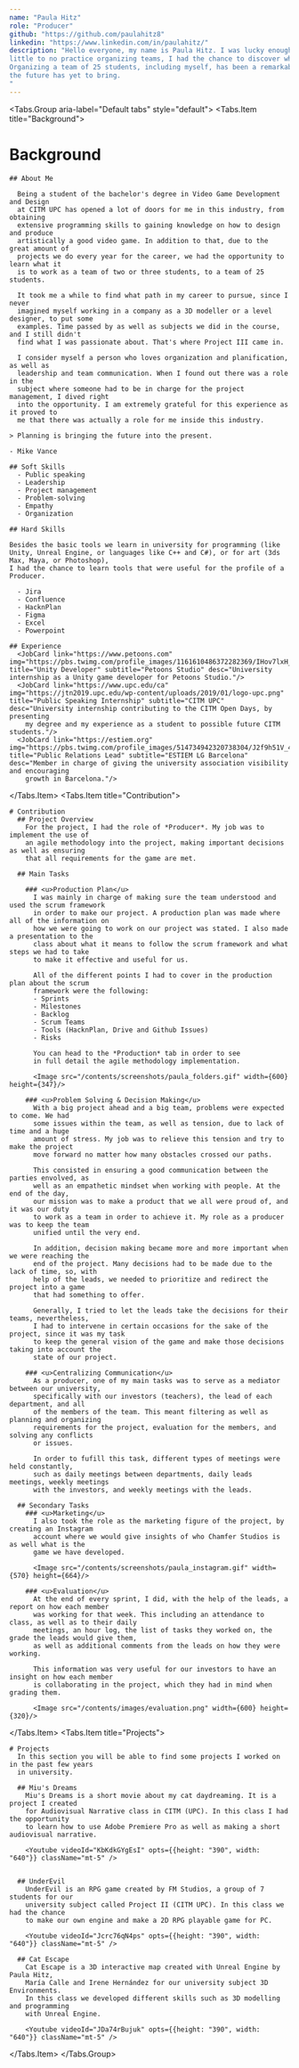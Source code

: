 ```yaml
---
name: "Paula Hitz"
role: "Producer"
github: "https://github.com/paulahitz8"
linkedin: "https://www.linkedin.com/in/paulahitz/"
description: "Hello everyone, my name is Paula Hitz. I was lucky enough to be the Producer for this project, and with
little to no practice organizing teams, I had the chance to discover what my passion is inside the video game industry.
Organizing a team of 25 students, including myself, has been a remarkable experience that will hopefully prepare me for what
the future has yet to bring.
"
---
```


<Tabs.Group aria-label="Default tabs" style="default">
  <Tabs.Item title="Background">
  # Background
    ## About Me

      Being a student of the bachelor's degree in Video Game Development and Design 
      at CITM UPC has opened a lot of doors for me in this industry, from obtaining 
      extensive programming skills to gaining knowledge on how to design and produce
      artistically a good video game. In addition to that, due to the great amount of 
      projects we do every year for the career, we had the opportunity to learn what it
      is to work as a team of two or three students, to a team of 25 students.

      It took me a while to find what path in my career to pursue, since I never
      imagined myself working in a company as a 3D modeller or a level designer, to put some
      examples. Time passed by as well as subjects we did in the course, and I still didn't
      find what I was passionate about. That's where Project III came in.

      I consider myself a person who loves organization and planification, as well as
      leadership and team communication. When I found out there was a role in the
      subject where someone had to be in charge for the project management, I dived right
      into the opportunity. I am extremely grateful for this experience as it proved to
      me that there was actually a role for me inside this industry.

    > Planning is bringing the future into the present.
    
    - Mike Vance
    
    ## Soft Skills
      - Public speaking
      - Leadership
      - Project management
      - Problem-solving
      - Empathy
      - Organization

    ## Hard Skills

    Besides the basic tools we learn in university for programming (like Unity, Unreal Engine, or languages like C++ and C#), or for art (3ds Max, Maya, or Photoshop),
    I had the chance to learn tools that were useful for the profile of a Producer.

      - Jira
      - Confluence
      - HacknPlan
      - Figma
      - Excel
      - Powerpoint

    ## Experience
      <JobCard link="https://www.petoons.com" img="https://pbs.twimg.com/profile_images/1161610486372282369/IHov7lxH_400x400.jpg" title="Unity Developer" subtitle="Petoons Studio" desc="University internship as a Unity game developer for Petoons Studio."/>
      <JobCard link="https://www.upc.edu/ca" img="https://jtn2019.upc.edu/wp-content/uploads/2019/01/logo-upc.png" title="Public Speaking Internship" subtitle="CITM UPC" desc="University internship contributing to the CITM Open Days, by presenting
        my degree and my experience as a student to possible future CITM students."/>
      <JobCard link="https://estiem.org" img="https://pbs.twimg.com/profile_images/514734942320738304/J2f9h51V_400x400.png" title="Public Relations Lead" subtitle="ESTIEM LG Barcelona" desc="Member in charge of giving the university association visibility and encouraging
        growth in Barcelona."/>
  
  </Tabs.Item>
  <Tabs.Item title="Contribution">

    # Contribution
      ## Project Overview
        For the project, I had the role of *Producer*. My job was to implement the use of
        an agile methodology into the project, making important decisions as well as ensuring
        that all requirements for the game are met. 

      ## Main Tasks

        ### <u>Production Plan</u>
          I was mainly in charge of making sure the team understood and used the scrum framework
          in order to make our project. A production plan was made where all of the information on 
          how we were going to work on our project was stated. I also made a presentation to the 
          class about what it means to follow the scrum framework and what steps we had to take 
          to make it effective and useful for us.

          All of the different points I had to cover in the production plan about the scrum 
          framework were the following:
          - Sprints
          - Milestones
          - Backlog
          - Scrum Teams
          - Tools (HacknPlan, Drive and Github Issues)
          - Risks

          You can head to the *Production* tab in order to see 
          in full detail the agile methodology implementation.

          <Image src="/contents/screenshots/paula_folders.gif" width={600} height={347}/>

        ### <u>Problem Solving & Decision Making</u>
          With a big project ahead and a big team, problems were expected to come. We had 
          some issues within the team, as well as tension, due to lack of time and a huge 
          amount of stress. My job was to relieve this tension and try to make the project
          move forward no matter how many obstacles crossed our paths.

          This consisted in ensuring a good communication between the parties envolved, as
          well as an empathetic mindset when working with people. At the end of the day,
          our mission was to make a product that we all were proud of, and it was our duty
          to work as a team in order to achieve it. My role as a producer was to keep the team
          unified until the very end.

          In addition, decision making became more and more important when we were reaching the
          end of the project. Many decisions had to be made due to the lack of time, so, with
          help of the leads, we needed to prioritize and redirect the project into a game
          that had something to offer.

          Generally, I tried to let the leads take the decisions for their teams, nevertheless,
          I had to intervene in certain occasions for the sake of the project, since it was my task
          to keep the general vision of the game and make those decisions taking into account the
          state of our project. 

        ### <u>Centralizing Communication</u>
          As a producer, one of my main tasks was to serve as a mediator between our university,
          specifically with our investors (teachers), the lead of each department, and all
          of the members of the team. This meant filtering as well as planning and organizing
          requirements for the project, evaluation for the members, and solving any conflicts
          or issues.

          In order to fufill this task, different types of meetings were held constantly,
          such as daily meetings between departments, daily leads meetings, weekly meetings
          with the investors, and weekly meetings with the leads.

      ## Secondary Tasks
        ### <u>Marketing</u>
          I also took the role as the marketing figure of the project, by creating an Instagram
          account where we would give insights of who Chamfer Studios is as well what is the
          game we have developed.

          <Image src="/contents/screenshots/paula_instagram.gif" width={570} height={664}/>

        ### <u>Evaluation</u>
          At the end of every sprint, I did, with the help of the leads, a report on how each member
          was working for that week. This including an attendance to class, as well as to their daily
          meetings, an hour log, the list of tasks they worked on, the grade the leads would give them,
          as well as additional comments from the leads on how they were working.

          This information was very useful for our investors to have an insight on how each member
          is collaborating in the project, which they had in mind when grading them.

          <Image src="/contents/images/evaluation.png" width={600} height={320}/>

  </Tabs.Item>
  <Tabs.Item title="Projects">

    # Projects
      In this section you will be able to find some projects I worked on in the past few years
      in university.

      ## Miu's Dreams
        Miu's Dreams is a short movie about my cat daydreaming. It is a project I created
        for Audiovisual Narrative class in CITM (UPC). In this class I had the opportunity
        to learn how to use Adobe Premiere Pro as well as making a short audiovisual narrative.

        <Youtube videoId="KbKdkGYgEsI" opts={{height: "390", width: "640"}} className="mt-5" />

    
      ## UnderEvil
        UnderEvil is an RPG game created by FM Studios, a group of 7 students for our
        university subject called Project II (CITM UPC). In this class we had the chance
        to make our own engine and make a 2D RPG playable game for PC.

        <Youtube videoId="Jcrc76qN4ps" opts={{height: "390", width: "640"}} className="mt-5" />

      ## Cat Escape
        Cat Escape is a 3D interactive map created with Unreal Engine by Paula Hitz,
        María Calle and Irene Hernández for our university subject 3D Environments.
        In this class we developed different skills such as 3D modelling and programming
        with Unreal Engine.

        <Youtube videoId="JDa74rBujuk" opts={{height: "390", width: "640"}} className="mt-5" />

  </Tabs.Item>
</Tabs.Group>
